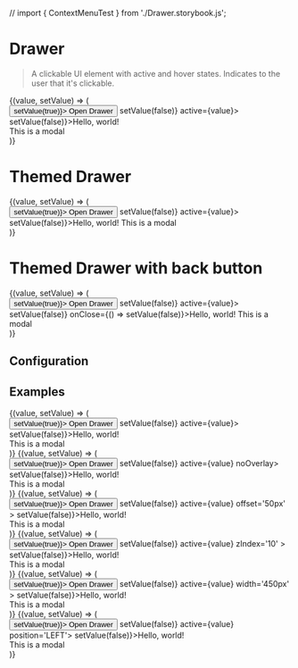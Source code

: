 // import { ContextMenuTest } from './Drawer.storybook.js';

# Drawer

> A clickable UI element with active and hover states. Indicates to the user that it's clickable.

<CodeBlock>
  {(value, setValue) => (
    <div>
      <Button onClick={() => setValue(true)}> Open Drawer </Button>
      <Drawer onClose={() => setValue(false)} active={value}>
        <Drawer.Header onClose={() => setValue(false)}>Hello, world!</Drawer.Header>
        <div style={{ padding: 24 }}>This is a modal</div>
      </Drawer>
    </div>
  )}
</CodeBlock>

# Themed Drawer

<CodeBlock>
  {(value, setValue) => (
    <div>
      <Button onClick={() => setValue(true)}> Open Drawer </Button>
      <Drawer themed onClose={() => setValue(false)} active={value}>
        <Drawer.Header themed onClose={() => setValue(false)}>Hello, world!</Drawer.Header>
        <Drawer.Body padding={24}>This is a modal</Drawer.Body>
      </Drawer>
    </div>
  )}
</CodeBlock>

# Themed Drawer with back button

<CodeBlock>
  {(value, setValue) => (
    <div>
      <Button onClick={() => setValue(true)}> Open Drawer </Button>
      <Drawer onClose={() => setValue(false)} active={value}>
        <Drawer.Header themed onBackButtonClick={() => setValue(false)} onClose={() => setValue(false)}>Hello, world!</Drawer.Header>
        <Drawer.Body padding={24}>This is a modal</Drawer.Body>
      </Drawer>
    </div>
  )}
</CodeBlock>

## Configuration

<ConfigBlock of={Drawer} />

## Examples
<CodeBlock title='Type: Default'>
  {(value, setValue) => (
    <div>
      <Button onClick={() => setValue(true)}> Open Drawer </Button>
      <Drawer onClose={() => setValue(false)} active={value}>
        <Drawer.Header onClose={() => setValue(false)}>Hello, world!</Drawer.Header>
        <div style={{ padding: 24 }}>This is a modal</div>
      </Drawer>
    </div>
  )}
</CodeBlock>

 <CodeBlock title='Type: No Overlay'>
  {(value, setValue) => (
    <div>
      <Button onClick={() => setValue(true)}> Open Drawer </Button>
      <Drawer onClose={() => setValue(false)} active={value} noOverlay>
        <Drawer.Header onClose={() => setValue(false)}>Hello, world!</Drawer.Header>
        <div style={{ padding: 24 }}>This is a modal</div>
      </Drawer>
    </div>
  )}
</CodeBlock>

 <CodeBlock title='Type: Custom OffSet'>
  {(value, setValue) => (
    <div>
      <Button onClick={() => setValue(true)}> Open Drawer </Button>
      <Drawer onClose={() => setValue(false)} active={value} offset='50px' >
        <Drawer.Header onClose={() => setValue(false)}>Hello, world!</Drawer.Header>
        <div style={{ padding: 24 }}>This is a modal</div>
      </Drawer>
    </div>
  )}
</CodeBlock>

 <CodeBlock title='Type: Custom Z-Index'>
  {(value, setValue) => (
    <div>
      <Button onClick={() => setValue(true)}> Open Drawer </Button>
      <Drawer onClose={() => setValue(false)} active={value} zIndex='10' >
        <Drawer.Header onClose={() => setValue(false)}>Hello, world!</Drawer.Header>
        <div style={{ padding: 24 }}>This is a modal</div>
      </Drawer>
    </div>
  )}
</CodeBlock>

 <CodeBlock title='Type: Custom Width'>
  {(value, setValue) => (
    <div>
      <Button onClick={() => setValue(true)}> Open Drawer </Button>
      <Drawer onClose={() => setValue(false)} active={value} width='450px' >
        <Drawer.Header onClose={() => setValue(false)}>Hello, world!</Drawer.Header>
        <div style={{ padding: 24 }}>This is a modal</div>
      </Drawer>
    </div>
  )}
</CodeBlock>

 <CodeBlock title='Type: Positon Left'>
  {(value, setValue) => (
    <div>
      <Button onClick={() => setValue(true)}> Open Drawer </Button>
      <Drawer onClose={() => setValue(false)} active={value} position='LEFT'>
        <Drawer.Header onClose={() => setValue(false)}>Hello, world!</Drawer.Header>
        <div style={{ padding: 24 }}>This is a modal</div>
      </Drawer>
    </div>
  )}
</CodeBlock>